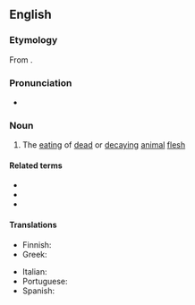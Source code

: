 ==English==

===Etymology===
From {{affix|en|necro-|-phagy}}.

===Pronunciation===
* {{IPA|en|/nɛˈkɹɒfəd͡ʒi/}}

===Noun===
{{en-noun|-}}

# The [[eating]] of [[dead]] or [[decaying]] [[animal]] [[flesh]]

====Related terms====
* {{l|en|necrophagan}}
* {{l|en|necrophage}}
* {{l|en|necrophagous}}

====Translations====
{{trans-top|eating of dead or decaying animal flesh}}
* Finnish: {{t|fi|raadonsyönti}}
* Greek: {{t|el|νεκροφαγία|f}}
{{trans-mid}}
* Italian: {{t|it|necrofagia|f}}
* Portuguese: {{t|pt|necrofagia|f}}
* Spanish: {{t|es|necrofagia|f}}
{{trans-bottom}}